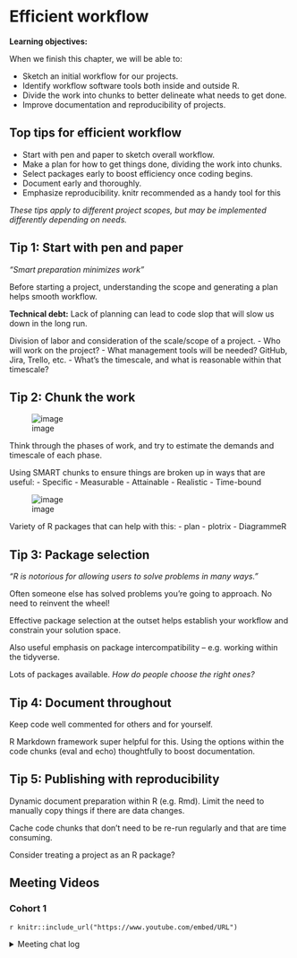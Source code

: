 # Efficient workflow

**Learning objectives:**

When we finish this chapter, we will be able to:

- Sketch an initial workflow for our projects.
- Identify workflow software tools both inside and outside R.
- Divide the work into chunks to better delineate what needs to get done.
- Improve documentation and reproducibility of projects.

## Top tips for efficient workflow {-}

- Start with pen and paper to sketch overall workflow.
- Make a plan for how to get things done, dividing the work into chunks.
- Select packages early to boost efficiency once coding begins.
- Document early and thoroughly.
- Emphasize reproducibility. knitr recommended as a handy tool for this

*These tips apply to different project scopes, but may be implemented differently depending on needs.*

## Tip 1: Start with pen and paper {-}

*"Smart preparation minimizes work"*

Before starting a project, understanding the scope and generating a plan helps smooth workflow.

**Technical debt:** Lack of planning can lead to code slop that will slow us down in the long run.

Division of labor and consideration of the scale/scope of a project.
- Who will work on the project?
- What management tools will be needed? GitHub, Jira, Trello, etc.
- What's the timescale, and what is reasonable within that timescale?

## Tip 2: Chunk the work {-}

![image](https://user-images.githubusercontent.com/131881637/234586682-1a94f26e-c560-442f-a698-6d71118e97c8.png)

Think through the phases of work, and try to estimate the demands and timescale of each phase.

Using SMART chunks to ensure things are broken up in ways that are useful:
- Specific
- Measurable
- Attainable
- Realistic
- Time-bound

![image](https://user-images.githubusercontent.com/131881637/234587350-1dfa12e7-ccf5-4038-b7cd-ef41050eefd0.png)

Variety of R packages that can help with this:
- plan
- plotrix
- DiagrammeR

## Tip 3: Package selection {-}

*"R is notorious for allowing users to solve problems in many ways."*

Often someone else has solved problems you're going to approach. No need to reinvent the wheel!

Effective package selection at the outset helps establish your workflow and constrain your solution space.

Also useful emphasis on package intercompatibility -- e.g. working within the tidyverse.

Lots of packages available. *How do people choose the right ones?*

## Tip 4: Document throughout {-}

Keep code well commented for others and for yourself.

R Markdown framework super helpful for this. Using the options within the code chunks (eval and echo) thoughtfully to boost documentation.

## Tip 5: Publishing with reproducibility {-}

Dynamic document preparation within R (e.g. Rmd). Limit the need to manually copy things if there are data changes.

Cache code chunks that don't need to be re-run regularly and that are time consuming.

Consider treating a project as an R package?

## Meeting Videos {-}

### Cohort 1 {-}

`r knitr::include_url("https://www.youtube.com/embed/URL")`

<details>
<summary> Meeting chat log </summary>

```
LOG
```
</details>
